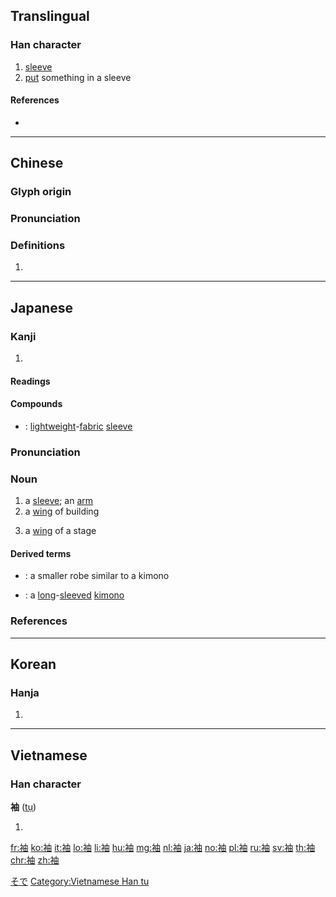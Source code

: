 {{character info/new}}
{{also|褎}}
==Translingual==

===Han character===
{{Han char|rn=145|rad=衣|as=05|sn=10|canj=LLW|four=35260}}

# [[sleeve]]
# [[put]] something in a sleeve

====References====
* {{Han ref|kx=1114.170|dkj=34192|dj=1580.050|hdz=53083.030|uh=8896|ud=34966|bh=B353|bd=45907}}

----

==Chinese==
{{zh-forms}}

===Glyph origin===
{{Han etym}}

===Pronunciation===
{{zh-pron
|m=xiù
|c=zau6
|h=pfs=
|md=
|mn=qz,xm,twv:siū/tw,xm,zz:siù
|w=
|mc=y
|oc=y
|cat=
}}

===Definitions===
{{zh-hanzi}}

# {{rfdef|lang=zh}}

----

==Japanese==

===Kanji===
{{ja-kanji|grade=c|rs=衣05}}

# {{defn|lang=ja|sort=衣05}}

====Readings====
{{ja-readings|goon=[[じゅ]] (ju)|kanon=[[しゅう]] (shū)|kun=[[そで]] (sode)}}

====Compounds====
{{der-top|Compounds}}
* {{ja-r|羅袖|らしゅう}}: [[lightweight]]-[[fabric]] [[sleeve]]
{{der-bottom}}

{{ja-kanjitab|そで|yomi=k}}

===Pronunciation===
{{ja-pron|yomi=k|そで|acc=0|acc_ref=DJR,NHK}}

===Noun===
{{ja-noun|そで}}

# a [[sleeve]]; an [[arm]]
# a [[wing]] of building
# {{lb|ja|theater|sort=そで}} a [[wing]] of a stage

====Derived terms====
{{der-top}}
* {{ja-r|小袖|こそで}}: a smaller robe similar to a kimono
* {{ja-r|振袖|ふりそで}}: a [[long]]-[[sleeve]]d [[kimono]]
{{der-bottom}}

===References===
<references/>

[[Category:Japanese basic words|そで]]

----

==Korean==

===Hanja===
{{ko-hanja|hangeul=수|eumhun=|rv=su|mr=su|y=swu}}

# {{defn|lang=ko|sort=衣05}}

----

==Vietnamese==

===Han character===
'''袖''' ([[tụ]])

# {{defn|lang=vi}}

[[Category:Vietnamese Han tu]]

[[fr:袖]]
[[ko:袖]]
[[it:袖]]
[[lo:袖]]
[[li:袖]]
[[hu:袖]]
[[mg:袖]]
[[nl:袖]]
[[ja:袖]]
[[no:袖]]
[[pl:袖]]
[[ru:袖]]
[[sv:袖]]
[[th:袖]]
[[chr:袖]]
[[zh:袖]]